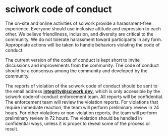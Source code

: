 # sciwork code of conduct

The on-site and online activities of sciwork provide a harassment-free 
experience. Everyone should use inclusive attitude and expression to each 
other. We believe friendliness, inclusion, and diversity are critical to the 
community. We do not tolerate harassment toward participants in any form. 
Appropriate actions will be taken to handle behaviors violating the code of 
conduct.

The current version of the code of conduct is kept short to invite discussions 
and improvements from the community. The code of conduct should be a consensus 
among the community and developed by the community.

The reports of violation of the sciwork code of conduct should be sent to the 
email address [**integrity@sciwork.dev**](mailto:integrity@sciwork.dev), which 
is only accessible by the sciwork code-of-conduct enforcement team. All reports 
will be confidential. The enforcement team will review the violation reports. 
For violations that require immediate reaction, the team will perform 
preliminary review in 24 hours. For other violations or non-violation reports, 
the team will perform preliminary review in 72 hours. The violation should be 
handled in confidential ways, unless it is proper to reveal some of the process
or result.
